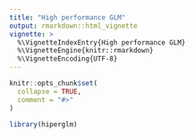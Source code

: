 ```yaml
---
title: "High performance GLM"
output: rmarkdown::html_vignette
vignette: >
  %\VignetteIndexEntry{High performance GLM}
  %\VignetteEngine{knitr::rmarkdown}
  %\VignetteEncoding{UTF-8}
---
```


```r
knitr::opts_chunk$set(
  collapse = TRUE,
  comment = "#>"
)
```

```r
library(hiperglm)
```

